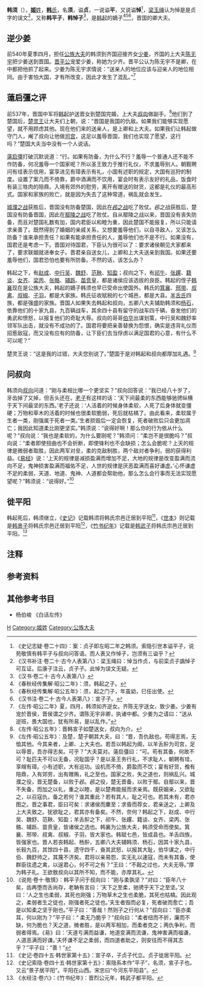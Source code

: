 {{Infobox 先秦人物
|名称=韩须
|图像=
|图说=
|别称=
|姓=姬
|氏=韩
|名=须
|字=
|别名=
|别字=
|谥号=平，一说为贞，又说为悼
|时代=春秋
|国家=晋国
|身份=
|出生日期=
|逝世日期=
|在位年代=
|父=[[韩起|韩起]]
|母=
|正妻=
|妾=
|夫=
|子女=[[韩不信|韩不信]]
|太子=
|都城=
|居所=
|墓葬=
}}
'''韩须'''（{{bd|？||？||}}），[[姬姓|'''姬'''姓]]，[[韩氏|'''韩'''氏]]，名'''须'''，谥'''贞'''，一说谥'''平'''，又说谥'''悼'''<ref>《史记志疑·卷二十四》：案：贞子即左昭二年之韩须。索隐引世本谥平子，说苑敬慎有韩平子与叔向问答语。而人表又作悼子，岂须有三谥乎？</ref>，[[梁玉绳|梁玉绳]]认为悼是是贞字的误文<ref>《汉书补注·卷二十·古今人表第八》：梁玉绳曰：悼当作贞，与前栾贞子譌悼子可互证。后康子注云，贞子子。此悼为误文无疑。</ref>，又称'''韩平子'''，'''韩悼子'''<ref>《汉书·卷二十·古今人表第八》</ref>，是[[韩起|韩起]]的嫡子<ref>《春秋经传集解·昭公二年》：须，韩起之子。</ref><ref>《春秋经传集解·昭公五年》：须，起之门子，年虽幼，巳任出使。</ref><ref>《汉书注·卷二十·古今人表第八》：宣子子。</ref>，晋国的卿大夫。

==逆少姜==
前540年夏季四月，担任[[公族大夫|公族大夫]]的韩须到齐国迎接齐女[[少姜|少姜]]，齐国的上大夫[[陈无宇|陈无宇]]把少姜送到晋国。[[晋平公|晋平公]]宠爱少姜，称她为少齐。晋平公认为陈无宇不是卿，在中都把他抓了起来。少姜为陈无宇求情说：“送亲人的地位应该与迎亲人的地位相同。{{noteTag|1=《春秋左传正义·昭公二年》：正义曰：《昏礼》：“诸侯以下，法当亲迎，有故得使卿。”明是使上卿也。桓三年传例云：“凡公女嫁于敌国，姊妹则上卿送之，以礼於先君。公子则下卿送之。於大国，虽公子，亦上卿送之。”是送者与逆者，俱为上卿，是送者依逆者班列。若公子嫁於敌国，及姊妹嫁於小国，皆下卿送之，是降逆者一等。公子嫁於小国，上大夫送之，是降逆者二等也。若晋以少姜为夫人，当以上卿逆，齐当以上卿送，是亦送逆同班。少姜据多言之，故云“送从逆班”。或可晋使公族大夫逆少姜，元不以夫人之礼，则同妾媵之属，送者皆从者班次，不与桓三年逆夫人之礼同。少姜据此而言，故云“送从逆班”也。刘炫云：“《昏礼》：‘诸侯以下，法当亲迎，有故得使卿。’明是使上卿也。凡例云：‘凡公女嫁于敌国，姊妹则上卿送之，公子则下卿送之。’是送卑於逆者一等，故云送者从逆者之班次，言当卑於逆者也。”}}由于害怕大国，才有所改变{{noteTag|1=《春秋经传集解·昭公二年》：韩须，公族大夫。陈无宇，上大夫。言齐畏晋，改易礼制，使上大夫送，遂致此执辱之罪。盖少姜谦以示讥。}}，因此才发生了混乱。”<ref>《左传·昭公二年》夏，四月，韩须如齐逆女。齐陈无宇送女，致少姜。少姜有宠於晋侯，晋侯谓之少齐。谓陈无宇非卿，执诸中都。少姜为之请曰：“送从逆班，畏大国也，犹有所易，是以乱作。”</ref>

==薳启彊之评==
前537年，晋国中军将[[韩起|韩起]]护送晋女到楚国完婚，上大夫[[叔向|叔向]]做副手。<ref>《左传·昭公五年》：晋韩宣子如楚送女，叔向为介。</ref>他们到了楚国后，[[楚灵王|楚灵王]]让大夫们上朝，说：“晋国是我国的仇敌。如果我们能够实现愿望，就不用顾虑其他。现在他们来的送亲人，是上卿和上大夫。如果我们让韩起做守门人，阉了叔向让他做[[司宫|司宫]]，这足以羞辱晋国，我们也实现了愿望，这行吗？”楚国大夫当中没有一个人说话。

[[薳启彊|薳启彊]]打破沉默说道：“行。如果有防备，为什么不行？羞辱一个普通人还不能不作防备，何况羞辱一个国家呢？所以圣王致力于推行礼仪，不求羞辱别人。朝觐聘问有珪表示信用，宴享进见有璋表示有礼，小国有述职的规定，大国有巡狩的制度。设置了案几而不倚靠，爵中酒满而不饮用，宴会时有表示友好的礼品，饭食时有装三牲肉的陪鼎。入境有郊外的慰劳，离开有赠送的财货，这都是礼仪的最高形式。国家和家族的败亡，就是因为失去了这种常道，祸乱就会发生。

[[城濮之战|城濮之战]]获胜后，晋国没有防备楚国，因此在[[邲之战|邲之战]]吃了败仗。邲之战获胜后，楚国没有防备晋国，因此在[[鄢陵之战|鄢陵之战]]吃了败仗。自从鄢陵之战以来，晋国没有丧失防备，而且对楚国礼数有加，国内君臣以和睦为重，因此楚国不能报复，所以只能请求亲善了。既然得到了婚姻的亲戚关系，又想要羞辱他们，以自寻敌人，又该怎么防备？谁来承担责任？如果有能承担责任的人，羞辱他们也不是不行。如果没有，国君还是考虑一下。晋国对待国君，下臣认为很可以了：要求诸侯朝见大家都来了，要求联姻就进奉女子。晋君亲自送女儿，上卿和上大夫送亲到我国。如果还要羞辱他们，国君恐怕也要有所防备。不然的话，该怎么办？

韩起之下，有[[赵景子|赵成]]、[[中行吴|中行吴]]、[[魏舒|魏舒]]、[[范鞅|范鞅]]、[[知盈|知盈]]；叔向之下，有[[祁午|祁午]]、[[张趯|张趯]]、[[籍谈|籍谈]]、[[女齐|女齐]]、[[梁丙|梁丙]]、[[张骼|张骼]]、[[辅跞|辅跞]]、[[苗贲皇|苗贲皇]]，都是诸侯应该选拔的良臣。韩起的侄子[[韩襄|韩襄]]现在是公族大夫，韩起的嫡子韩须也早已受命出使国外。韩氏的[[箕襄|箕襄]]、[[邢带|邢带]]、[[叔禽|叔禽]]、[[叔椒|叔椒]]、[[子羽_(韩氏)|子羽]]，都是大家族。韩氏征收赋税的七个城邑，都是大县。[[羊舌氏|羊舌氏]]四族，都是强盛的家族。晋国人如果失去韩起和叔向，五卿八大夫辅助韩须和[[杨石|杨石]]，依靠他们的十家九县，九百辆战车，其余四十县有留守的战车四千辆，奋发他们的勇武和愤怒，以报复他们的奇耻大辱。叔向的哥哥[[伯华|伯华]]出谋划策，中行吴和魏舒率领军队出击，就没有不成功的了。国君将要把亲善替换为怨恨，确实是违背礼仪而招惹敌寇，而又没有应有的防备，让下臣们去当俘虏以满足国君的心意，有什么不可以呢？”

楚灵王说：“这是我的过错，大夫您别说了。”楚国于是对韩起和叔向都厚加礼遇。<ref>《左传·昭公五年》：及楚，楚子朝其大夫，曰：“晋，吾仇敌也。苟得志焉，无恤其他。今其来者，上卿、上大夫也。若吾以韩起为阍，以羊舌肸为司宫，足以辱晋，吾亦得志矣。可乎？”大夫莫对。薳启彊曰：“可。苟有其备，何故不可？耻匹夫不可以无备，况耻国乎？是以圣王务行礼，不求耻人，朝聘有珪，享覜有璋。小有述职，大有巡功。设机而不倚，爵盈而不饮；宴有好货，飧有陪鼎，入有郊劳，出有赠贿，礼之至也。国家之败，失之道也，则祸乱兴。城濮之役，晋无楚备，以败于邲。邲之役，楚无晋备，以败于鄢。自鄢以来，晋不失备，而加之以礼，重之以睦，是以楚弗能报而求亲焉。既获姻亲，又欲耻之，以召寇仇，备之若何？谁其重此？若有其人，耻之可也。若其未有，君亦图之。晋之事君，臣曰可矣：求诸侯而麇至；求昏而荐女，君亲送之，上卿及上大夫致之。犹欲耻之，君其亦有备矣。不然，奈何？韩起之下，赵成、中行吴、魏舒、范鞅、知盈；羊舌肸之下，祁午、张趯、籍谈、女齐、梁丙、张骼、辅跞、苗贲皇，皆诸侯之选也。韩襄为公族大夫，韩须受命而使矣。箕襄、邢带、叔禽、叔椒、子羽，皆大家也。韩赋七邑，皆成县也。羊舌四族，皆强家也。晋人若丧韩起、杨肸，五卿八大夫辅韩须、杨石，因其十家九县，长毂九百，其馀四十县，遗守四千，奋其武怒，以报其大耻，伯华谋之，中行伯、魏舒帅之，其蔑不济矣。君将以亲易怨，实无礼以速寇，而未有其备，使群臣往遗之禽，以逞君心，何不可之有？”王曰：“不穀之过也，大夫无辱。”厚为韩子礼。王欲敖叔向以其所不知，而不能，亦厚其礼。</ref>

==问叔向==
韩须向[[叔向|叔向]]问道：“刚与柔相比哪一个更坚实？”叔向回答说：“我已经八十岁了，牙齿掉了又掉，但舌头还在。[[老子|老子]]有这样的话：‘天下间最柔的东西能够驰骋纵横于天下间最坚的东西。’老子还说：‘人活着的时候身体柔软，人死了后身体就变僵硬；万物和草木的活着的时候也很柔软脆弱，死后就枯槁了。由此看来，柔软属于生者一类，刚强属于死者一类。’生者损毁后一定会恢复，死者破败后只会更加凋亡；我因此知道柔比刚更坚实。”韩须说：“说得好啊！那么你的行为依从什么呢？”叔向说：“我也是柔软的，为什么要刚呢？”韩须问：“柔岂不是很脆吗？”叔向说：“柔者即使扭曲也不会折断，即使锋利也不会缺损；怎么会脆呢？上天的规律是微弱者取胜，因此两军对垒，柔的克敌制胜，两个敌对者争利，弱的获得利益。《[[易经|易经]]》说：‘上天的规律是减损盈满而增加不足，大地的规律是改变盈满而流向不足，鬼神损害盈满而福佑不足，人世的规律是厌恶盈满而喜好谦虚。’心怀谦虚不足的柔弱，天道、地道、鬼神、人道都会帮助他，那么怎么会行事而无法实现愿望呢？”韩须说：“说得好。”<ref>《说苑·卷十·敬慎》：韩平子问于叔向曰：“刚与柔孰坚？”对曰：“臣年八十矣，齿再堕而舌尚存，老聃有言曰：‘天下之至柔，驰骋乎天下之至坚。’又曰：‘人之生也柔弱，其死也刚强；万物草木之生也柔脆，其死也枯槁。因此观之，柔弱者生之徒也，刚强者死之徒也。’夫生者毁而必复，死者破而愈亡；吾是以知柔之坚于刚也。”平子曰：“善哉！然则子之行何从？”叔向曰：“臣亦柔耳，何以刚为？”平子曰：“ 柔无乃脆乎？”叔向曰：“柔者纽而不折，廉而不缺，何为脆也？天之道，微者胜，是以两军相加，而柔者克之；两仇争利，而弱者得焉。《易》曰：‘天道亏满而益谦，地道变满而流谦，鬼神害满而福谦，人道恶满而好谦。’夫怀谦不足之柔弱，而四道者助之，则安往而不得其志乎？”平子曰：“善！”</ref>

==徙平阳== 
韩起死后，韩须继立，《[[史记|史记]]》记载韩须将韩氏宗邑迁居到平阳<ref>《史记·卷四十五·韩世家第十五》：宣子卒，子贞子代立。贞子徙居平阳。</ref>，《[[世本|世本]]》则记载是[[韩景子|韩景子]]将韩氏宗邑迁居到平阳<ref>《史记索隐·卷四十五·韩世家第十五》：索隐系本作“平子”，名须，宣子子也。又云“景子居平阳”。平阳在山西。宋忠曰“今河东平阳县”。</ref>，《[[竹书纪年|竹书纪年]]》记载是[[韩武子_(战国)|韩武子]]将韩氏宗邑迁居到平阳。<ref>《水经注·卷六》：《竹书纪年》：晋烈公元年，韩武子都平阳。</ref>

== 注释 ==
<div class="references-small">
{{NoteFoot}}
</div>

==参考资料==
{{Reflist}}

==其他参考书目==
*杨伯峻 《白话左传》

{{start box}}
{{s-before|[[韩起|韩起]]}}
{{s-title|晋国[[韩国_(战国)|韩氏]]宗主|第七代}}
{{s-after|[[韩不信|韩不信]]}}
{{end box}}

{{韩国君主}}

[[Category:春秋人|H]]
[[Category:姬姓|Category:姬姓]]
[[Category:公族大夫|Category:公族大夫]]